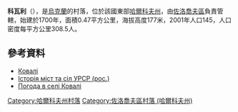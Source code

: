 {{coord|50|20|37|N|35|55|13|E|scale:100000_region:UA|display=title}}

'''科瓦利'''（{{lang-uk|Ковалі}}），是[[烏克蘭|烏克蘭]]的村落，位於該國東部[[哈爾科夫州|哈爾科夫州]]，由[[佐洛喬夫區_(哈爾科夫州)|佐洛喬夫區]]負責管轄，始建於1700年，面積0.47平方公里，海拔高度177米，2001年人口145，人口密度每平方公里308.5人。

==參考資料==
* [http://w1.c1.rada.gov.ua/pls/z7502/A005?rdat1=12.09.2011&rf7571=33180 Ковалі]
* [https://web.archive.org/web/20101221071856/http://www.igsu.org.ua/Harkovskja.obl/Zoloczevskij.rajon/Odnorobovka.html Історія міст та сіл УРСР (рос.)]
* [http://weather.in.ua/ua/har'kovskaja/10846 Погода в селі Ковалі] {{Wayback|url=http://weather.in.ua/ua/har%27kovskaja/10846 |date=20160323025434 }}

{{DEFAULTSORT:Ковалі}}
[[Category:哈爾科夫州村落|Category:哈爾科夫州村落]]
[[Category:佐洛喬夫區村落_(哈爾科夫州)|Category:佐洛喬夫區村落 (哈爾科夫州)]]


{{Kharkiv-geo-stub}}